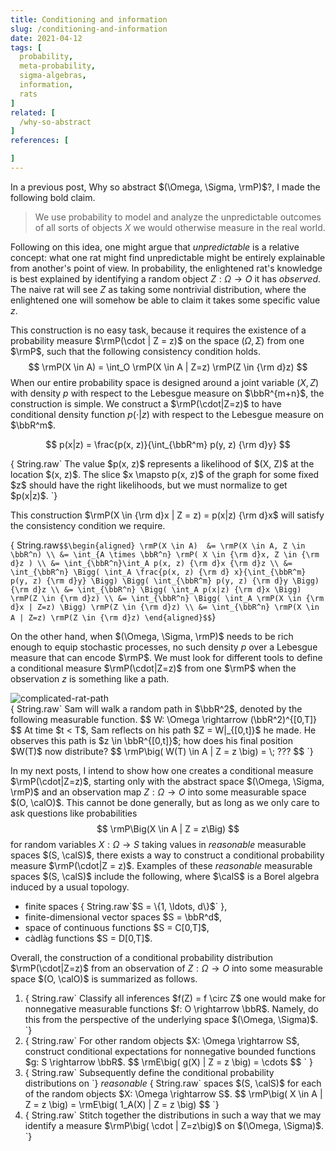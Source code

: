 ```yaml
---
title: Conditioning and information
slug: /conditioning-and-information
date: 2021-04-12
tags: [
  probability,
  meta-probability,
  sigma-algebras,
  information,
  rats
]
related: [
  /why-so-abstract
]
references: [

]
---
```




In a previous post, <Link to="/why-so-abstract">Why so abstract $(\Omega, \Sigma, \rmP)$?</Link>, I made the following bold claim.

> We use probability to model and analyze the unpredictable outcomes of all sorts of objects $X$ we would otherwise measure in the real world.

Following on this idea, one might argue that _unpredictable_ is a relative concept: what one rat might find unpredictable might be entirely explainable from another's point of view.
In probability, the enlightened rat's knowledge is best explained by identifying a random object $Z: \Omega \rightarrow O$ it has *observed*.
The naive rat will see $Z$ as taking some nontrivial distribution, where the enlightened one will somehow be able to claim it takes some specific value $z$.

This construction is no easy task, because it requires the existence of a probability measure $\rmP(\cdot | Z = z)$ on the space $(\Omega, \Sigma)$ from one $\rmP$, such that the following consistency condition holds.
$$ \rmP(X \in A) = \int_O \rmP(X \in A | Z=z) \rmP(Z \in {\rm d}z) $$
When our entire probability space is designed around a joint variable $(X, Z)$ with density $p$ with respect to the Lebesgue measure on $\bbR^{m+n}$, the construction is simple.
We construct a $\rmP(\cdot|Z=z)$ to have conditional density function $p(\cdot|z)$ with respect to the Lebesgue measure on $\bbR^m$.

$$ p(x|z) = \frac{p(x, z)}{\int_{\bbR^m} p(y, z) {\rm d}y} $$

<div style={{ margin: '1em 0' }}>
  <div className="box"
    style={{
      display: 'block',
      margin: '0 auto',
      maxWidth: '800px', 
    }}
    >
    <div 
      style={{ 
        display: 'flex',
        flexWrap: 'wrap', 
        margin: '0 auto' }}>
      <div style={{ 
        width: '100%', 
        maxWidth: '500px', 
        margin: '0 auto',
        border: '1px solid var(--info)',
      }}>
        <Density />
      </div>
      <div style={{ padding: '1em' }}>{ String.raw`
        The value $p(x, z)$ represents a likelihood of $(X, Z)$ at the location $(x, z)$.
        The slice $x \mapsto p(x, z)$ of the graph for some fixed $z$ should have the right likelihoods, but we must normalize to get $p(x|z)$.
      `}</div>
    </div>
  </div>
</div>

This construction $\rmP(X \in {\rm d}x | Z = z) = p(x|z) {\rm d}x$ will satisfy the consistency condition we require.

<Proof>{ String.raw`
  $$\begin{aligned}
    \rmP(X \in A) 
    &= \rmP(X \in A, Z \in \bbR^n) \\
    &= \int_{A \times \bbR^n} \rmP( X \in {\rm d}x, Z \in {\rm d}z ) \\
    &= \int_{\bbR^n}\int_A p(x, z) {\rm d}x {\rm d}z \\
    &= \int_{\bbR^n} \Bigg( \int_A \frac{p(x, z) {\rm d} x}{\int_{\bbR^m} p(y, z) {\rm d}y} \Bigg) \Bigg( \int_{\bbR^m} p(y, z) {\rm d}y \Bigg) {\rm d}z \\
    &= \int_{\bbR^n} \Bigg( \int_A p(x|z) {\rm d}x \Bigg) \rmP(Z \in {\rm d}z) \\
    &= \int_{\bbR^n} \Bigg( \int_A \rmP(X \in {\rm d}x | Z=z) \Bigg) \rmP(Z \in {\rm d}z) \\
    &= \int_{\bbR^n} \rmP(X \in A | Z=z) \rmP(Z \in {\rm d}z)
  \end{aligned}$$
`}</Proof>


On the other hand, when $(\Omega, \Sigma, \rmP)$ needs to be rich enough to equip stochastic processes, no such density $p$ over a Lebesgue measure that can encode $\rmP$.
We must look for different tools to define a conditional measure $\rmP(\cdot|Z=z)$ from one $\rmP$ when the observation $z$ is something like a path.

<div style={{ display: 'flex', marginBottom: '1em' }}>
  <div className="box" style={{ margin: '0 auto', maxWidth: '800px' }}>
    <img src={ ratPath } alt="complicated-rat-path" style={{ maxHeight: '300px', margin: '1em auto', display: 'block' }}/>
    <div style={{ marginTop: '1em' }}>{ String.raw`
        Sam will walk a random path in $\bbR^2$, denoted by the following measurable function.
        $$ W: \Omega \rightarrow (\bbR^2)^{[0,T]} $$
        At time $t < T$, Sam reflects on his path $Z = W|_{[0,t]}$ he made.
        He observes this path is $z \in \bbR^{[0,t]}$; how does his final position $W(T)$ now distribute?
        $$ \rmP\big( W(T) \in A | Z = z \big) = \; ??? $$
      `}
    </div>
  </div>
</div>

In my next posts, I intend to show how one creates a conditional measure $\rmP(\cdot|Z=z)$, starting only with the abstract space $(\Omega, \Sigma, \rmP)$ and an observation map $Z: \Omega \rightarrow O$ into some measurable space $(O, \calO)$.
This cannot be done generally, but as long as we only care to ask questions like probabilities
$$ \rmP\Big(X \in A | Z = z\Big) $$
for random variables $X: \Omega \rightarrow S$ taking values in *reasonable* measurable spaces $(S, \calS)$, there exists a way to construct a conditional probability measure $\rmP(\cdot|Z = z)$.
Examples of these *reasonable* measurable spaces $(S, \calS)$ include the following, where $\calS$ is a Borel algebra induced by a usual topology.

<ul>
  <li>finite spaces { String.raw`$S = \{1, \ldots, d\}$` },</li>
  <li>finite-dimensional vector spaces $S = \bbR^d$,</li>
  <li>space of continuous functions $S = C[0,T]$,</li>
  <li>c&agrave;dl&agrave;g functions $S = D[0,T]$.</li>
</ul>

Overall, the construction of a conditional probability distribution $\rmP(\cdot|Z=z)$ from an observation of $Z: \Omega \rightarrow O$ into some measurable space $(O, \calO)$ is summarized as follows.

<ol>
  <li>{ String.raw`
    Classify all inferences $f(Z) = f \circ Z$ one would make for nonnegative measurable functions $f: O \rightarrow \bbR$.
    Namely, do this from the perspective of the underlying space $(\Omega, \Sigma)$.
  `}</li>
  <li>{ String.raw`
    For other random objects $X: \Omega \rightarrow S$, construct conditional expectations for nonnegative bounded functions $g: S \rightarrow \bbR$.
    $$ \rmE\big( g(X) | Z = z \big) = \cdots $$
  ` }</li>
  <li>{ String.raw`
    Subsequently define the conditional probability distributions on 
  `} <em>reasonable</em> { String.raw` spaces $(S, \calS)$ for each of the random objects $X: \Omega \rightarrow S$.
    $$ \rmP\big( X \in A | Z = z \big) = \rmE\big( 1_A(X) | Z = z \big) $$
  `}</li>
  <li>{ String.raw`
    Stitch together the distributions in such a way that we may identify a measure $\rmP\big( \cdot | Z=z\big)$ on $(\Omega, \Sigma)$.
  `}</li>
</ol>
